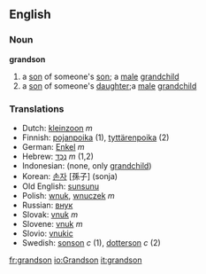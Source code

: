 ==English==
===Noun===
'''grandson'''
#a [[son]] of someone's [[son]]; a [[male]] [[grandchild]]
#a [[son]] of someone's [[daughter]];a [[male]] [[grandchild]]

===Translations===
*Dutch: [[kleinzoon]] ''m''
*Finnish: [[pojanpoika]] (1), [[tyttärenpoika]] (2)
*German: [[Enkel]] ''m''
*Hebrew: [[נֶכֶד]] ''m'' (1,2)
*Indonesian: (none, only [[grandchild]])
*Korean: [[손자]] [孫子] (sonja)
*Old English: [[sunsunu]]
*Polish: [[wnuk]], [[wnuczek]] ''m''
*Russian: [[внук]]
*Slovak: [[vnuk#Slovak|vnuk]] ''m''
*Slovene: [[vnuk]] ''m''
*Slovio: [[vnukic]]
*Swedish: [[sonson]] ''c'' (1), [[dotterson]] ''c'' (2)
[[fr:grandson]]
[[io:Grandson]]
[[it:grandson]]